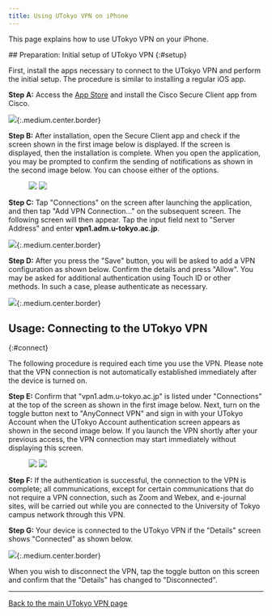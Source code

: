 ```yaml
---
title: Using UTokyo VPN on iPhone 
---
```


This page explains how to use UTokyo VPN on your iPhone.

<SubpageBeginning />
## Preparation: Initial setup of UTokyo VPN
{:#setup}

First, install the apps necessary to connect to the UTokyo VPN and perform the initial setup. The procedure is similar to installing a regular iOS app.

**Step A:** Access the [App Store](https://apps.apple.com/us/app/cisco-secure-client/id1135064690) and install the Cisco Secure Client app from Cisco.

![](img/iphone01-app-store_en.png){:.medium.center.border}

**Step B:** After installation, open the Secure Client app and check if the screen shown in the first image below is displayed. If the screen is displayed, then the installation is complete. When you open the application, you may be prompted to confirm the sending of notifications as shown in the second image below. You can choose either of the options.

<figure class="gallery">
  <img src="img/iphone02-setup_home_en.png" class="border" />
  <img src="img/iphone03-setup_home_popup_notify_en.png" class="border" />
</figure>

**Step C:** Tap "Connections" on the screen after launching the application, and then tap "Add VPN Connection..." on the subsequent screen. The following screen will then appear. Tap the input field next to "Server Address" and enter **vpn1.adm.u-tokyo.ac.jp**.

![](img/iphone04-setup_home_connections_add-vpn-connection_en.png){:.medium.center.border}

**Step D:** After you press the "Save" button, you will be asked to add a VPN configuration as shown below. Confirm the details and press "Allow". You may be asked for additional authentication using Touch ID or other methods. In such a case, please authenticate as necessary.

![](img/iphone05-setup_home_connections_add-vpn-connection_popup_config_en.png){:.medium.center.border}


## Usage: Connecting to the UTokyo VPN
{:#connect}

The following procedure is required each time you use the VPN. Please note that the VPN connection is not automatically established immediately after the device is turned on.

**Step E:** Confirm that "vpn1.adm.u-tokyo.ac.jp" is listed under "Connections" at the top of the screen as shown in the first image below. Next, turn on the toggle button next to "AnyConnect VPN" and sign in with your UTokyo Account when the UTokyo Account authentication screen appears as shown in the second image below. If you launch the VPN shortly after your previous access, the VPN connection may start immediately without displaying this screen.

<figure class="gallery">
  <img src="img/iphone06-home_disconnected_en.png" class="border" />
  <img src="img/iphone07-signin_en.png" class="border" />
</figure>

<HelpSecurityEducation />
<HelpMfa />

**Step F:** If the authentication is successful, the connection to the VPN is complete; all communications, except for certain communications that do not require a VPN connection, such as Zoom and Webex, and e-journal sites, will be carried out while you are connected to the University of Tokyo campus network through this VPN.

**Step G:** Your device is connected to the UTokyo VPN if the "Details" screen shows "Connected" as shown below.

![](img/iphone08-home_connected_en.png){:.medium.center.border}

When you wish to disconnect the VPN, tap the toggle button on this screen and confirm that the "Details" has changed to "Disconnected".

---

[Back to the main UTokyo VPN page](.)
